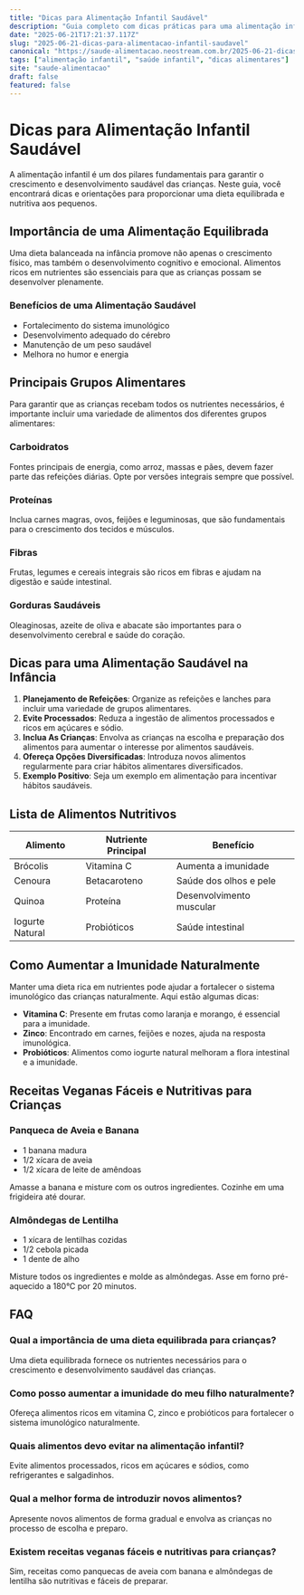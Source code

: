 ```yaml
---
title: "Dicas para Alimentação Infantil Saudável"
description: "Guia completo com dicas práticas para uma alimentação infantil saudável e equilibrada."
date: "2025-06-21T17:21:37.117Z"
slug: "2025-06-21-dicas-para-alimentacao-infantil-saudavel"
canonical: "https://saude-alimentacao.neostream.com.br/2025-06-21-dicas-para-alimentacao-infantil-saudavel"
tags: ["alimentação infantil", "saúde infantil", "dicas alimentares"]
site: "saude-alimentacao"
draft: false
featured: false
---
```


# Dicas para Alimentação Infantil Saudável

A alimentação infantil é um dos pilares fundamentais para garantir o crescimento e desenvolvimento saudável das crianças. Neste guia, você encontrará dicas e orientações para proporcionar uma dieta equilibrada e nutritiva aos pequenos.

## Importância de uma Alimentação Equilibrada

Uma dieta balanceada na infância promove não apenas o crescimento físico, mas também o desenvolvimento cognitivo e emocional. Alimentos ricos em nutrientes são essenciais para que as crianças possam se desenvolver plenamente.

### Benefícios de uma Alimentação Saudável

- Fortalecimento do sistema imunológico
- Desenvolvimento adequado do cérebro
- Manutenção de um peso saudável
- Melhora no humor e energia

## Principais Grupos Alimentares

Para garantir que as crianças recebam todos os nutrientes necessários, é importante incluir uma variedade de alimentos dos diferentes grupos alimentares:

### Carboidratos

Fontes principais de energia, como arroz, massas e pães, devem fazer parte das refeições diárias. Opte por versões integrais sempre que possível.

### Proteínas

Inclua carnes magras, ovos, feijões e leguminosas, que são fundamentais para o crescimento dos tecidos e músculos.

### Fibras

Frutas, legumes e cereais integrais são ricos em fibras e ajudam na digestão e saúde intestinal.

### Gorduras Saudáveis

Oleaginosas, azeite de oliva e abacate são importantes para o desenvolvimento cerebral e saúde do coração.

## Dicas para uma Alimentação Saudável na Infância

1. **Planejamento de Refeições**: Organize as refeições e lanches para incluir uma variedade de grupos alimentares.
2. **Evite Processados**: Reduza a ingestão de alimentos processados e ricos em açúcares e sódio.
3. **Inclua As Crianças**: Envolva as crianças na escolha e preparação dos alimentos para aumentar o interesse por alimentos saudáveis.
4. **Ofereça Opções Diversificadas**: Introduza novos alimentos regularmente para criar hábitos alimentares diversificados.
5. **Exemplo Positivo**: Seja um exemplo em alimentação para incentivar hábitos saudáveis.

## Lista de Alimentos Nutritivos

| Alimento       | Nutriente Principal | Benefício                          |
|----------------|---------------------|-----------------------------------|
| Brócolis       | Vitamina C          | Aumenta a imunidade               |
| Cenoura        | Betacaroteno        | Saúde dos olhos e pele            |
| Quinoa         | Proteína            | Desenvolvimento muscular          |
| Iogurte Natural| Probióticos         | Saúde intestinal                  |

## Como Aumentar a Imunidade Naturalmente

Manter uma dieta rica em nutrientes pode ajudar a fortalecer o sistema imunológico das crianças naturalmente. Aqui estão algumas dicas:

- **Vitamina C**: Presente em frutas como laranja e morango, é essencial para a imunidade.
- **Zinco**: Encontrado em carnes, feijões e nozes, ajuda na resposta imunológica.
- **Probióticos**: Alimentos como iogurte natural melhoram a flora intestinal e a imunidade.

## Receitas Veganas Fáceis e Nutritivas para Crianças

### Panqueca de Aveia e Banana

- 1 banana madura
- 1/2 xícara de aveia
- 1/2 xícara de leite de amêndoas

Amasse a banana e misture com os outros ingredientes. Cozinhe em uma frigideira até dourar.

### Almôndegas de Lentilha

- 1 xícara de lentilhas cozidas
- 1/2 cebola picada
- 1 dente de alho

Misture todos os ingredientes e molde as almôndegas. Asse em forno pré-aquecido a 180°C por 20 minutos.

## FAQ

### Qual a importância de uma dieta equilibrada para crianças?
Uma dieta equilibrada fornece os nutrientes necessários para o crescimento e desenvolvimento saudável das crianças.

### Como posso aumentar a imunidade do meu filho naturalmente?
Ofereça alimentos ricos em vitamina C, zinco e probióticos para fortalecer o sistema imunológico naturalmente.

### Quais alimentos devo evitar na alimentação infantil?
Evite alimentos processados, ricos em açúcares e sódios, como refrigerantes e salgadinhos.

### Qual a melhor forma de introduzir novos alimentos?
Apresente novos alimentos de forma gradual e envolva as crianças no processo de escolha e preparo.

### Existem receitas veganas fáceis e nutritivas para crianças?
Sim, receitas como panquecas de aveia com banana e almôndegas de lentilha são nutritivas e fáceis de preparar.